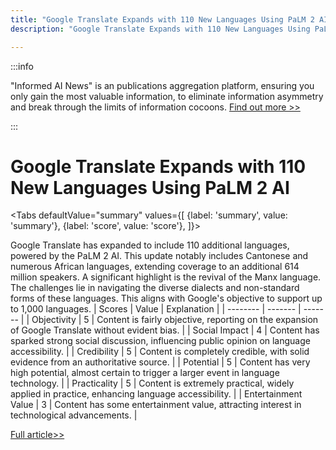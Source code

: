 ```yaml
---
title: "Google Translate Expands with 110 New Languages Using PaLM 2 AI"
description: "Google Translate Expands with 110 New Languages Using PaLM 2 AI"

---
```



:::info

"Informed AI News" is an publications aggregation platform, ensuring you only gain the most valuable information, to eliminate information asymmetry and break through the limits of information cocoons.  [Find out more >>](/)

:::

# Google Translate Expands with 110 New Languages Using PaLM 2 AI


<Tabs
	defaultValue="summary"
	values={[
	{label: 'summary', value: 'summary'},
	{label: 'score', value: 'score'},
]}>
<TabItem value="summary">


Google Translate has expanded to include 110 additional languages, powered by the PaLM 2 AI. This update notably includes Cantonese and numerous African languages, extending coverage to an additional 614 million speakers. A significant highlight is the revival of the Manx language. The challenges lie in navigating the diverse dialects and non-standard forms of these languages. This aligns with Google's objective to support up to 1,000 languages.
</TabItem>
<TabItem value="score">
	| Scores     | Value   | Explanation |
	| -------- | ------- | ------- |
	| Objectivity  | 5    | Content is fairly objective, reporting on the expansion of Google Translate without evident bias.    |
	| Social Impact | 4     | Content has sparked strong social discussion, influencing public opinion on language accessibility.    |
	| Credibility    | 5    | Content is completely credible, with solid evidence from an authoritative source.    |
	| Potential    | 5    | Content has very high potential, almost certain to trigger a larger event in language technology.    |
	| Practicality    | 5    | Content is extremely practical, widely applied in practice, enhancing language accessibility.    |
	| Entertainment Value    | 3    | Content has some entertainment value, attracting interest in technological advancements.    |
</TabItem>
</Tabs>

[Full article>>](https://tech.slashdot.org/story/24/06/27/1532230/google-translate-adds-110-languages-in-ai-powered-expansion?utm_source=rss1.0mainlinkanon&utm_medium=feed)
